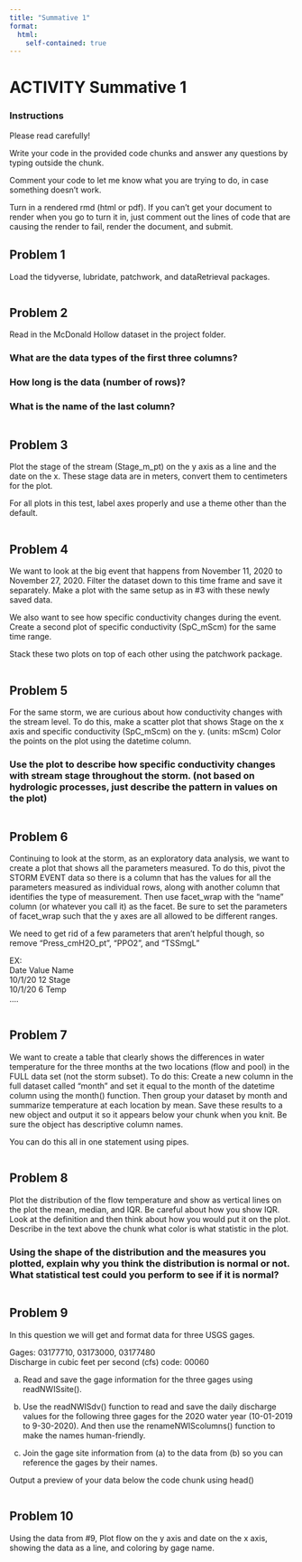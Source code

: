```yaml
---
title: "Summative 1"
format:
  html: 
    self-contained: true
---
```


# ACTIVITY Summative 1 {#Summative1}

### Instructions

Please read carefully!\

Write your code in the provided code chunks and answer any questions by typing outside the chunk.

Comment your code to let me know what you are trying to do, in case something doesn't work.

Turn in a rendered rmd (html or pdf). If you can't get your document to render when you go to turn it in, just comment out the lines of code that are causing the render to fail, render the document, and submit.

## Problem 1
Load the tidyverse, lubridate, patchwork, and dataRetrieval packages.

```r

```

## Problem 2
Read in the McDonald Hollow dataset in the project folder.

### What are the data types of the first three columns?

### How long is the data (number of rows)?

### What is the name of the last column?

```r

```

## Problem 3
Plot the stage of the stream (Stage_m\_pt) on the y axis as a line and the date on the x. These stage data are in meters, convert them to centimeters for the plot.

For all plots in this test, label axes properly and use a theme other than the default.

```r

```

## Problem 4
We want to look at the big event that happens from November 11, 2020 to November 27, 2020. Filter the dataset down to this time frame and save it separately. Make a plot with the same setup as in \#3 with these newly saved data.

We also want to see how specific conductivity changes during the event. Create a second plot of specific conductivity (SpC_mScm) for the same time range. 

Stack these two plots on top of each other using the patchwork package.

```r

```

## Problem 5
For the same storm, we are curious about how conductivity changes with the stream level. To do this, make a scatter plot that shows Stage on the x axis and specific conductivity (SpC_mScm) on the y. (units: mScm) Color the points on the plot using the datetime column. 

### Use the plot to describe how specific conductivity changes with stream stage throughout the storm. (not based on hydrologic processes, just describe the pattern in values on the plot)

```r

```

## Problem 6
Continuing to look at the storm, as an exploratory data analysis, we want to create a plot that shows all the parameters measured. To do this, pivot the STORM EVENT data so there is a column that has the values for all the parameters measured as individual rows, along with another column that identifies the type of measurement. Then use facet_wrap with the "name" column (or whatever you call it) as the facet. Be sure to set the parameters of facet_wrap such that the y axes are all allowed to be different ranges.

We need to get rid of a few parameters that aren't helpful though, so remove "Press_cmH2O_pt", "PPO2",  and "TSSmgL"

EX:\
Date Value Name\
10/1/20 12 Stage\
10/1/20 6 Temp\
....

```r

```

## Problem 7
We want to create a table that clearly shows the differences in water temperature for the three months at the two locations (flow and pool) in the FULL data set (not the storm subset). To do this: Create a new column in the full dataset called "month" and set it equal to the month of the datetime column using the month() function. Then group your dataset by month and summarize temperature at each location by mean. Save these results to a new object and output it so it appears below your chunk when you knit. Be sure the object has descriptive column names.

You can do this all in one statement using pipes.

```r


```

## Problem 8
Plot the distribution of the flow temperature and show as vertical lines on the plot the mean, median, and IQR. Be careful about how you show IQR. Look at the definition and then think about how you would put it on the plot. Describe in the text above the chunk what color is what statistic in the plot. 

### Using the shape of the distribution and the measures you plotted, explain why you think the distribution is normal or not. What statistical test could you perform to see if it is normal?

```r

```

## Problem 9
In this question we will get and format data for three USGS gages.

Gages: 03177710, 03173000, 03177480\
Discharge in cubic feet per second (cfs) code: 00060

a. Read and save the gage information for the three gages using readNWISsite().

b. Use the readNWISdv() function to read and save the daily discharge values for the following three gages for the 2020 water year (10-01-2019 to 9-30-2020). And then use the renameNWIScolumns() function to make the names human-friendly.

c. Join the gage site information from (a) to the data from (b) so you can reference the gages by their names.

Output a preview of your data below the code chunk using head()

```r

```

## Problem 10

Using the data from \#9, Plot flow on the y axis and date on the x axis, showing the data as a line, and coloring by gage name.

```r

```
